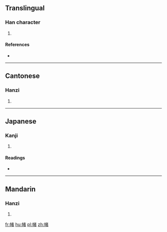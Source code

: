 ==Translingual==

===Han character===
{{Han char|rn=50|rad=巾|as=09|sn=12|four=4426<sub>0</sub>|canj=中月十大日 (LBJKA)|ids=⿰[[巾]][[者]]}}

# {{defn|Han|sort=巾09}}

====References====
* {{Han ref|kx=0333.220|dkj=08975|dj=0641.040|hdz=10746.080|uh=5E3E|ud=24126|bh=D545|bd=54597}}

----

==Cantonese==

===Hanzi===
{{yue-hanzi|jyut=[[dou2]]|y=dou2}}

# {{defn|lang=yue|sort=巾09}}

----

==Japanese==

===Kanji===
{{ja-kanji|grade=|rs=巾09}}

# {{defn|lang=ja|sort=巾09}}

====Readings====
* {{ja-readings|on=[[と]] (to), [[つ]] (tsu)|kun=[[はた]] (hata), [[はたじるし]] (hatajirushi), [[わたいれ]] (wataire)}}

----

==Mandarin==

===Hanzi===
{{cmn-hanzi|pin=[[dǔ]] ([[du3]])|wg=tu<sup>3</sup>}}

# {{defn|lang=cmn|sort=巾09}}

[[fr:帾]]
[[hu:帾]]
[[pl:帾]]
[[zh:帾]]